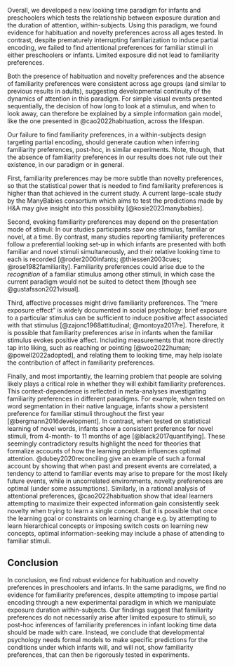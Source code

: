 Overall, we developed a new looking time paradigm for infants and preschoolers which tests the relationship between exposure duration and the duration of attention, within-subjects. Using this paradigm, we found evidence for habituation and novelty preferences across all ages tested. In contrast, despite prematurely interrupting familiarization to induce partial encoding, we failed to find attentional preferences for familiar stimuli in either preschoolers or infants. Limited exposure did not lead to familiarity preferences. 

Both the presence of habituation and novelty preferences and the absence of familiarity preferences were consistent across age groups (and similar to previous results in adults), suggesting developmental continuity of the dynamics of attention in this paradigm. For simple visual events presented sequentially, the decision of how long to look at a stimulus, and when to look away, can therefore be explained by a simple information gain model, like the one presented in @cao2022habituation, across the lifespan. 

Our failure to find familiarity preferences, in a within-subjects design targeting partial encoding, should generate caution when inferring familiarity preferences, post-hoc, in similar experiments. Note, though, that the absence of familiarity preferences in our results does not rule out their existence, in our paradigm or in general. 

First, familiarity preferences may be more subtle than novelty preferences, so that the statistical power that is needed to find familiarity preferences is higher than that achieved in the current study. A current large-scale study by the ManyBabies consortium which aims to test the predictions made by H&A may give insight into this possibility [@kosie2023manybabies].  

Second, evoking familiarity preferences may depend on the presentation mode of stimuli: In our studies participants saw one stimulus, familiar or novel, at a time. By contrast, many studies reporting familiarity preferences follow a preferential looking set-up in which infants are presented with both familiar and novel stimuli simultaneously, and their relative looking time to each is recorded [@roder2000infants; @thiessen2003cues; @rose1982familiarity]. Familiarity preferences could arise due to the *recognition* of a familiar stimulus among other stimuli, in which case the current paradigm would not be suited to detect them [though see @gustafsson2021visual].

Third, affective processes might drive familiarity preferences. The “mere exposure effect” is widely documented in social psychology: brief exposure to a particular stimulus can be sufficient to induce positive affect associated with that stimulus [@zajonc1968attitudinal; @montoya2017re]. Therefore, it is possible that familiarity preferences arise in infants when the familiar stimulus evokes positive affect. Including measurements that more directly tap into liking, such as reaching or pointing [@woo2022human; @powell2022adopted], and relating them to looking time, may help isolate the contribution of affect in familiarity preferences.

Finally, and most importantly, the learning problem that people are solving likely plays a critical role in whether they will exhibit familiarity preferences. This context-dependence is reflected in meta-analyses investigating familiarity preferences in different paradigms. For example, when tested on word segmentation in their native language, infants show a persistent preference for familiar stimuli throughout the first year [@bergmann2016development]. In contrast, when tested on statistical learning of novel words, infants show a consistent preference for novel stimuli, from 4-month- to 11 months of age [@black2017quantifying]. These seemingly contradictory results highlight the need for theories that formalize accounts of how the learning problem influences optimal attention. @dubey2020reconciling give an example of such a formal account by showing that when past and present events are correlated, a tendency to attend to familiar events may arise to prepare for the most likely future events, while in uncorrelated environments, novelty preferences are optimal (under some assumptions). Similarly, in a rational analysis of attentional preferences, @cao2022habituation show that ideal learners attempting to maximize their expected information gain consistently seek novelty when trying to learn a single concept. But it is possible that once the learning goal or constraints on learning change e.g. by attempting to learn hierarchical concepts or imposing switch costs on learning new concepts, optimal information-seeking may include a phase of attending to familiar stimuli.

## Conclusion 

In conclusion, we find robust evidence for habituation and novelty preferences in preschoolers and infants. In the same paradigms, we find no evidence for familiarity preferences, despite attempting to impose partial encoding through a new experimental paradigm in which we manipulate exposure duration within-subjects. Our findings suggest that familiarity preferences do not necessarily arise after limited exposure to stimuli, so post-hoc inferences of familiarity preferences in infant looking time data should be made with care. Instead, we conclude that developmental psychology needs formal models to make specific predictions for the conditions under which infants will, and will not, show familiarity preferences, that can then be rigorously tested in experiments.